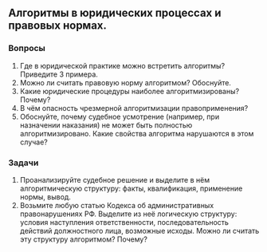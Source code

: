 ## Алгоритмы в юридических процессах и правовых нормах.


### Вопросы

1. Где в юридической практике можно встретить алгоритмы? Приведите 3 примера.
2. Можно ли считать правовую норму алгоритмом? Обоснуйте.
3. Какие юридические процедуры наиболее алгоритмизированы? Почему?
4. В чём опасность чрезмерной алгоритмизации правоприменения?
5. Обоснуйте, почему судебное усмотрение (например, при назначении наказания) не может быть полностью алгоритмизировано. Какие свойства алгоритма нарушаются в этом случае?

### Задачи

1. Проанализируйте судебное решение и выделите в нём алгоритмическую структуру: факты, квалификация, применение нормы, вывод.
2. Возьмите любую статью Кодекса об административных правонарушениях РФ. Выделите из неё логическую структуру: условия наступления ответственности, последовательность действий должностного лица, возможные исходы. Можно ли считать эту структуру алгоритмом? Почему?
